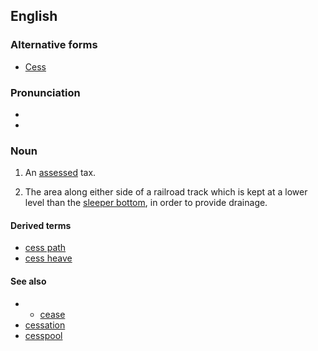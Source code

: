 ==English==
===Alternative forms===
*[[Cess]]

===Pronunciation===

*{{IPA|sɛs}}
*{{rhymes|ɛs}}
===Noun===
{{en-noun|es}}
{{wikipedia}}

# {{context|UK|Ireland}} An [[assess]]ed tax.
# {{railroading}}  The area along either side of a railroad track which is kept at a lower level than the [[sleeper bottom]], in order to provide drainage.

====Derived terms====
*[[cess path]]
*[[cess heave]]
====See also====
**[[cease]]
*[[cessation]]
*[[cesspool]]